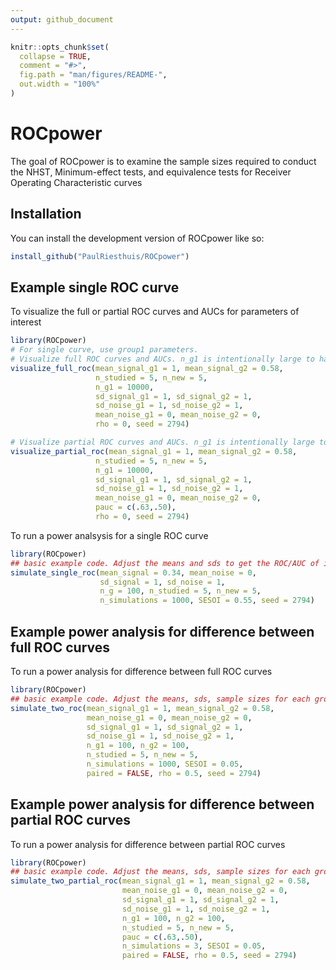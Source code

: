 ```yaml
---
output: github_document
---
```


<!-- README.md is generated from README.Rmd. Please edit that file -->

```r
knitr::opts_chunk$set(
  collapse = TRUE,
  comment = "#>",
  fig.path = "man/figures/README-",
  out.width = "100%"
)
```

# ROCpower

<!-- badges: start -->
<!-- badges: end -->

The goal of ROCpower is to examine the sample sizes required to conduct the NHST, Minimum-effect tests, and equivalence tests for Receiver Operating Characteristic curves

## Installation

You can install the development version of ROCpower like so:

``` r
install_github("PaulRiesthuis/ROCpower")
```

## Example single ROC curve


To visualize the full or partial ROC curves and AUCs for parameters of interest
```r
library(ROCpower)
# For single curve, use group1 parameters.
# Visualize full ROC curves and AUCs. n_g1 is intentionally large to have precise estimates. rho doesnt affect the AUC.
visualize_full_roc(mean_signal_g1 = 1, mean_signal_g2 = 0.58,
                   n_studied = 5, n_new = 5,
                   n_g1 = 10000,
                   sd_signal_g1 = 1, sd_signal_g2 = 1,
                   sd_noise_g1 = 1, sd_noise_g2 = 1,
                   mean_noise_g1 = 0, mean_noise_g2 = 0,
                   rho = 0, seed = 2794)

# Visualize partial ROC curves and AUCs. n_g1 is intentionally large to have precise estimates. rho doesnt affect the AUC.
visualize_partial_roc(mean_signal_g1 = 1, mean_signal_g2 = 0.58,
                   n_studied = 5, n_new = 5,
                   n_g1 = 10000,
                   sd_signal_g1 = 1, sd_signal_g2 = 1,
                   sd_noise_g1 = 1, sd_noise_g2 = 1,
                   mean_noise_g1 = 0, mean_noise_g2 = 0,
                   pauc = c(.63,.50),
                   rho = 0, seed = 2794)
```


To run a power analsysis for a single ROC curve
```r
library(ROCpower)
## basic example code. Adjust the means and sds to get the ROC/AUC of interest.
simulate_single_roc(mean_signal = 0.34, mean_noise = 0,
                    sd_signal = 1, sd_noise = 1,
                    n_g = 100, n_studied = 5, n_new = 5,
                    n_simulations = 1000, SESOI = 0.55, seed = 2794)
```

## Example power analysis for difference between full ROC curves 

To run a power analysis for difference between full ROC curves 
```r
library(ROCpower)
## basic example code. Adjust the means, sds, sample sizes for each group, and the correlation to get the ROC/AUC of interest.
simulate_two_roc(mean_signal_g1 = 1, mean_signal_g2 = 0.58,
                 mean_noise_g1 = 0, mean_noise_g2 = 0,
                 sd_signal_g1 = 1, sd_signal_g2 = 1,
                 sd_noise_g1 = 1, sd_noise_g2 = 1,
                 n_g1 = 100, n_g2 = 100,
                 n_studied = 5, n_new = 5,
                 n_simulations = 1000, SESOI = 0.05,
                 paired = FALSE, rho = 0.5, seed = 2794)
```

## Example power analysis for difference between partial ROC curves 

To run a power analysis for difference between partial ROC curves 
```r
library(ROCpower)
## basic example code. Adjust the means, sds, sample sizes for each group, and the correlation to get the ROC/AUC of interest.
simulate_two_partial_roc(mean_signal_g1 = 1, mean_signal_g2 = 0.58,
                         mean_noise_g1 = 0, mean_noise_g2 = 0,
                         sd_signal_g1 = 1, sd_signal_g2 = 1,
                         sd_noise_g1 = 1, sd_noise_g2 = 1,
                         n_g1 = 100, n_g2 = 100,
                         n_studied = 5, n_new = 5,
                         pauc = c(.63,.50),
                         n_simulations = 3, SESOI = 0.05,
                         paired = FALSE, rho = 0.5, seed = 2794)
  
```
